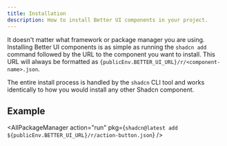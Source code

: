 ```yaml
---
title: Installation
description: How to install Better UI components in your project.
---
```



It doesn't matter what framework or package manager you are using. Installing Better UI components is as simple as running the `shadcn add` command followed by the URL to the component you want to install. This URL will always be formatted as <code>{publicEnv.BETTER_UI_URL}/r/\<component-name\>.json</code>.

The entire install process is handled by the `shadcn` CLI tool and works identically to how you would install any other Shadcn component.

## Example

<AllPackageManager
  action="run"
  pkg={`shadcn@latest add ${publicEnv.BETTER_UI_URL}/r/action-button.json`}
/>
